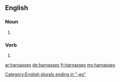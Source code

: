 ==English==

===Noun===
{{head|en|plural}}

# {{plural of|harnass|lang=en|nocat=1}}

===Verb===
{{head|en}}

# {{en-third-person singular of|harnass}}

[[Category:English plurals ending in "-es"]]

[[ar:harnasses]]
[[de:harnasses]]
[[fr:harnasses]]
[[my:harnasses]]